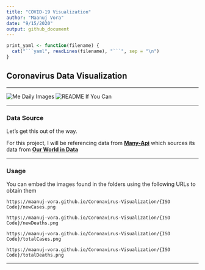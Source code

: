 ```yaml
---
title: "COVID-19 Visualization"
author: "Maanuj Vora"
date: "9/15/2020"
output: github_document
---
```


```r
print_yaml <- function(filename) {
  cat("```yaml", readLines(filename), "```", sep = "\n")
}
```

## Coronavirus Data Visualization

---

![Me Daily Images](https://github.com/Maanuj-Vora/Coronavirus-Visualization/workflows/Me%20Daily%20Images/badge.svg)
![README If You Can](https://github.com/Maanuj-Vora/Coronavirus-Visualization/workflows/README%20If%20You%20Can/badge.svg)

---

### Data Source

Let's get this out of the way. 

For this project, I will be referencing data from **[Many-Api](https://github.com/Maanuj-Vora/Many-Api)** which sources its data from **[Our World in Data](https://ourworldindata.org/coronavirus)**

---

### Usage

You can embed the images found in the folders using the following URLs to obtain them

```
https://maanuj-vora.github.io/Coronavirus-Visualization/{ISO Code}/newCases.png

https://maanuj-vora.github.io/Coronavirus-Visualization/{ISO Code}/newDeaths.png

https://maanuj-vora.github.io/Coronavirus-Visualization/{ISO Code}/totalCases.png

https://maanuj-vora.github.io/Coronavirus-Visualization/{ISO Code}/totalDeaths.png
```

---
